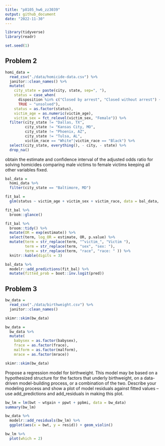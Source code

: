 ```yaml
---
title: "p8105_hw6_zz3039"
output: github_document
date: "2022-11-30"
---
```


```r
library(tidyverse)
library(readr)

set.seed(1)
```

## Problem 2

```r
homi_data = 
  read_csv("./data/homicide-data.csv") %>% 
  janitor::clean_names() %>% 
  mutate(
    city_state = paste(city, state, sep=", "),
    status = case_when(
      disposition %in% c("Closed by arrest", "Closed without arrest") ~ "solved",
      TRUE ~ "unsolved"),
    status = as.factor(status),
    victim_age = as.numeric(victim_age),
    victim_sex = fct_relevel(victim_sex, "Female")) %>% 
  filter(city_state != "Dallas, TX",
         city_state != "Kansas City, MO",
         city_state != "Phoenix, AZ",
         city_state != "Tulsa, AL",
         victim_race == "White"|victim_race == "Black") %>% 
  select(city_state, everything(), - city, - state) %>% 
  drop_na()
```

obtain the estimate and confidence interval of the adjusted odds ratio for solving homicides comparing male victims to female victims keeping all other variables fixed.

```r
bal_data = 
  homi_data %>% 
  filter(city_state == "Baltimore, MD")

fit_bal = 
  glm(status ~ victim_age + victim_sex + victim_race, data = bal_data, family = binomial) 

fit_bal %>% 
  broom::glance()

fit_bal %>% 
  broom::tidy() %>% 
  mutate(OR = exp(estimate)) %>%
  select(term, log_OR = estimate, OR, p.value) %>% 
  mutate(term = str_replace(term, "^victim_", "Victim "),
         term = str_replace(term, "sex", "sex: "),
         term = str_replace(term, "race", "race: " )) %>% 
  knitr::kable(digits = 3)

bal_data %>% 
  modelr::add_predictions(fit_bal) %>% 
  mutate(fitted_prob = boot::inv.logit(pred))
```


## Problem 3

```r
bw_data = 
  read_csv("./data/birthweight.csv") %>% 
  janitor::clean_names()

skimr::skim(bw_data)

bw_data = 
  bw_data %>% 
  mutate(
    babysex = as.factor(babysex),
    frace = as.factor(frace),
    malform = as.factor(malform),
    mrace = as.factor(mrace))

skimr::skim(bw_data)
```


Propose a regression model for birthweight. This model may be based on a hypothesized structure for the factors that underly birthweight, on a data-driven model-building process, or a combination of the two. Describe your modeling process and show a plot of model residuals against fitted values – use add_predictions and add_residuals in making this plot.
```r
bw_lm = lm(bwt ~ wtgain + ppwt + ppbmi, data = bw_data)
summary(bw_lm)

bw_data %>% 
  modelr::add_residuals(bw_lm) %>% 
  ggplot(aes(x = bwt, y = resid)) + geom_violin()

bw_lm %>% 
  plot(which = 2)
```

